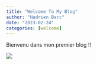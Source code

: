 ```yaml
---
title: "Welcome To My Blog"
author: "Hadrien Barc"
date: "2023-02-24"
categories: [welcome]
---
```


Bienvenu dans mon premier blog !!

![](thumbnail.jpg)
